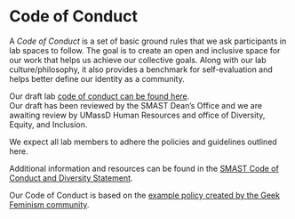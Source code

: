 # Code of Conduct {#code}

A _Code of Conduct_ is a set of basic ground rules that we ask participants in lab spaces to follow. The goal is to create an open and inclusive space for our work that helps us achieve our collective goals. Along with our lab culture/philosophy,  it also provides a benchmark for self-evaluation and helps better define our identity as a community. 

Our draft lab [code of conduct can be found here](https://docs.google.com/document/d/1Vpf2ud8-rTCZQPPDpB-L3yTD4KPKoSyIs34YxjCGO9w/edit?usp=sharing).  
Our draft has been reviewed by the SMAST Dean's Office and we are awaiting review by UMassD Human Resources and office of Diversity, Equity, and Inclusion.   

We expect all lab members to adhere the policies and guidelines outlined here.  

Additional information and resources can be found in the [SMAST Code of Conduct and Diversity Statement](https://www.umassd.edu/media/umassdartmouth/smast/lab-pdf-files/SMAST---Code-of-conduct-and-diversitystatement_2.25.20-(1).docx).  

Our Code of Conduct is based on the [example policy created by the Geek Feminism community](https://geekfeminism.wikia.org/wiki/Community_anti-harassment).  

